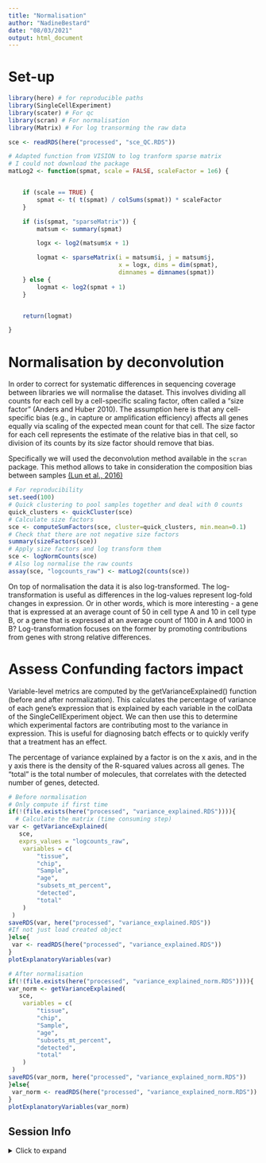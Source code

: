 ```yaml
---
title: "Normalisation"
author: "NadineBestard"
date: "08/03/2021"
output: html_document
---
```


# Set-up
```r
library(here) # for reproducible paths
library(SingleCellExperiment)
library(scater) # For qc
library(scran) # For normalisation
library(Matrix) # For log transorming the raw data
```

```r
sce <- readRDS(here("processed", "sce_QC.RDS"))
```

```r
# Adapted function from VISION to log tranform sparse matrix
# I could not download the package
matLog2 <- function(spmat, scale = FALSE, scaleFactor = 1e6) {


    if (scale == TRUE) {
        spmat <- t( t(spmat) / colSums(spmat)) * scaleFactor
    }

    if (is(spmat, "sparseMatrix")) {
        matsum <- summary(spmat)

        logx <- log2(matsum$x + 1)

        logmat <- sparseMatrix(i = matsum$i, j = matsum$j,
                               x = logx, dims = dim(spmat),
                               dimnames = dimnames(spmat))
    } else {
        logmat <- log2(spmat + 1)
    }


    return(logmat)

}

```


# Normalisation by deconvolution

In order to correct for systematic differences in sequencing coverage between libraries we will normalise the dataset. This involves dividing all counts for each cell by a cell-specific scaling factor, often called a “size factor” (Anders and Huber 2010). The assumption here is that any cell-specific bias (e.g., in capture or amplification efficiency) affects all genes equally via scaling of the expected mean count for that cell. The size factor for each cell represents the estimate of the relative bias in that cell, so division of its counts by its size factor should remove that bias.

Specifically we will used the deconvolution method available in the `scran` package. This method allows to take in consideration the composition bias between samples [(Lun et al., 2016)](https://www.ncbi.nlm.nih.gov/pmc/articles/PMC4848819/)

```r
# For reproducibility
set.seed(100)
# Quick clustering to pool samples together and deal with 0 counts
quick_clusters <- quickCluster(sce) 
# Calculate size factors
sce <- computeSumFactors(sce, cluster=quick_clusters, min.mean=0.1)
# Check that there are not negative size factors
summary(sizeFactors(sce))
# Apply size factors and log transform them
sce <- logNormCounts(sce)
# Also log normalise the raw counts
assay(sce, "logcounts_raw") <- matLog2(counts(sce))
```

On top of normalisation the data it is also log-transformed. The log-transformation is useful as differences in the log-values represent log-fold changes in expression. Or in other words, which is more interesting - a gene that is expressed at an average count of 50 in cell type A and 10 in cell type B, or a gene that is expressed at an average count of 1100 in A and 1000 in B? Log-transformation focuses on the former by promoting contributions from genes with strong relative differences.

# Assess Confunding factors impact

Variable-level metrics are computed by the getVarianceExplained() function (before and after normalization). This calculates the percentage of variance of each gene’s expression that is explained by each variable in the colData of the SingleCellExperiment object. We can then use this to determine which experimental factors are contributing most to the variance in expression. This is useful for diagnosing batch effects or to quickly verify that a treatment has an effect.

The percentage of variance explained by a factor is on the x axis, and in the y axis there is the density of the R-squared values across all genes.
The "total" is the total number of molecules, that correlates with the detected number of genes, detected.

```r
# Before normalisation
# Only compute if first time
if(!(file.exists(here("processed", "variance_explained.RDS")))){
  # Calculate the matrix (time consuming step)
var <- getVarianceExplained(
   sce,
   exprs_values = "logcounts_raw",
    variables = c(
        "tissue",
        "chip",
        "Sample",
        "age",
        "subsets_mt_percent",
        "detected",
        "total"
    )
 )
saveRDS(var, here("processed", "variance_explained.RDS"))
#If not just load created object
}else{
 var <- readRDS(here("processed", "variance_explained.RDS"))
}
plotExplanatoryVariables(var)

# After normalisation
if(!(file.exists(here("processed", "variance_explained_norm.RDS")))){
var_norm <- getVarianceExplained(
   sce,
    variables = c(
        "tissue",
        "chip",
        "Sample",
        "age",
        "subsets_mt_percent",
        "detected",
        "total"
    )
 )
saveRDS(var_norm, here("processed", "variance_explained_norm.RDS"))
}else{
 var_norm <- readRDS(here("processed", "variance_explained_norm.RDS"))
}
plotExplanatoryVariables(var_norm)
```

## Session Info

<details>
  <summary>Click to expand </summary>
```r
sessionInfo()
```

</details>